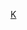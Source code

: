 {{Navbox
|name=鏡音鈴、連
|title=[[鏡音鈴、連]]
|image=<!--不是使用在条目中的非自由版权图像，根据[[Wikipedia:合理使用]]，不能在非条目名字空间展示：
iguohao.jpg
-->
|titlestyle=background:#ffff00
|groupstyle=background:#ffff00
|abovestyle=background:orange
|belowstyle=background:orange
|above=[[初音未來]]/[[鏡音鈴、連]]/[[巡音流歌]]/[[Meiko (软件)|MEIKO]]/[[KAITO]]/[[Megpoid]]/[[GACKPOID]]/[[VOCALOID#.E4.BD.BF.E7.94.A8VOCALOID.E7.9A.84.E8.A3.BD.E5.93.81|其他...]]

|group1=三大悲剧
|list1=[[惡之系列]] - [[囚徒及纸飞机|囚徒系列]] - [[雪系列]]（soundless voice / proof of life）

|group2=著名制作人/团体
|list2= [[Neru]]（{{Lang|ja|押入れP}}） - [[光收容]] - [[一滴P]]（{{Lang|ja|ひとしずくP}}） - [[れれれP]] - {{Link-ja|荒井洋明|荒井洋明}}（Dios/シグナルP） - {{Link-ja|トラボルタ|トラボルタ}} - [[OSTER project]] - [[活跃的「鏡音鈴、連」使用者列表|其他…]]


|group3= 著名歌曲
|list3= [[炉心融解]] - [[下剋上 (歌曲)|下剋上]] - [[苯系列]]<small>（ベンゼン/苯 - ニトロベンゼン/硝基苯 - パラジクロロベンゼン/对二氯苯 - アンチクロロベンゼン/反氯苯 - トルエン/甲苯）</small> - [[心 (VOCALOID)|心]] - [[伊呂波唄|伊吕波呗]] - [[右肩之蝶|右肩之蝶]] - [[再教育]] - [[鏡音鈴、連#知名作品|其他…]]

|group4=商业/同人CD
|list4= {{lang|ja|[[惡之系列#CD|悪ノ王国～Evils Kingdom～]]}} - [[Centralia]] - [[シニシズム]] - [[マーシトロン]] - [[EXIT TUNES PRESENTS Vocalogemini|Vocalogemini]] - [[EXIT TUNES PRESENTS Vocalotwinkle|Vocalotwinkle]] - [[鏡音鈴、連#商業發行的CD|其他…]]

|group5=演唱会
|list5= [[初音未来#現場演唱會|初音未来之日2010感谢祭]] - [[初音未来#現場演唱會|初音未来LIVE PARTY 2011 -39's LIVE-]]

|group6=相关游戏
|list6= [[初音未来 -歌姬计划- (游戏)|初音未來 -名伶計畫-]]（[[初音未来 -歌姬计划- 梦想剧场|DREAMY THEATER]] - [[初音未来 -歌姬计划- Arcade|Arcade]] - [[初音未来 -歌姬计划- 2nd|2nd]]）

|group7=关联企业
|list7= [[山葉 (企業)|山葉]] - [[克理普敦未來媒體]]

|below= [[:Category:使用VOCALOID的歌曲|VOCALOID歌曲列表]]
}}<noinclude>
[[Category:音樂模板|K]]</noinclude>
